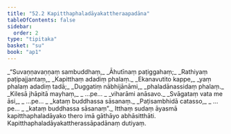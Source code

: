 ```yaml
---
title: "52.2 Kapitthaphaladāyakattheraapadāna"
tableOfContents: false
sidebar:
  order: 2
type: "tipitaka"
basket: "su"
book: "ap1"
---
```



<DynamicBreadcrumb />

<Division number="7" book="ap1" bookNo="20" page="429">

<Paragraph number="6699" type="verses" book="ap1">
_“Suvaṇṇavaṇṇaṃ sambuddhaṃ,_  
_Āhutīnaṃ paṭiggahaṃ;_  
_Rathiyaṃ paṭipajjantaṃ,_  
_Kapitthaṃ adadiṃ phalaṃ._  

</Paragraph>

</Division>
<Division number="8" book="ap1" bookNo="20" page="429">

<Paragraph number="6700" type="verses" book="ap1">
_Ekanavutito kappe,_  
_yaṃ phalaṃ adadiṃ tadā;_  
_Duggatiṃ nābhijānāmi,_  
_phaladānassidaṃ phalaṃ._  

</Paragraph>

</Division>
<Division number="9" book="ap1" bookNo="20" page="429">

<Paragraph number="6701" type="verses" book="ap1">
_Kilesā jhāpitā mayhaṃ,_  
_ …pe… _  
_viharāmi anāsavo._  

</Paragraph>

</Division>
<Division number="10" book="ap1" bookNo="20" page="429">

<Paragraph number="6702" type="verses" book="ap1">
_Svāgataṃ vata me āsi,_  
_ …pe… _  
_kataṃ buddhassa sāsanaṃ._  

</Paragraph>

</Division>
<Division number="11" book="ap1" bookNo="20" page="429">

<Paragraph number="6703" type="verses" book="ap1">
_Paṭisambhidā catasso,_  
_ …pe… _  
_kataṃ buddhassa sāsanaṃ”._  

</Paragraph>

<Paragraph number="6704" book="ap1">
Itthaṃ sudaṃ āyasmā kapitthaphaladāyako thero imā gāthāyo abhāsitthāti.

</Paragraph>
</Division>

<Paragraph number="6705" type="center" book="ap1">
Kapitthaphaladāyakattherassāpadānaṃ dutiyaṃ.
</Paragraph>